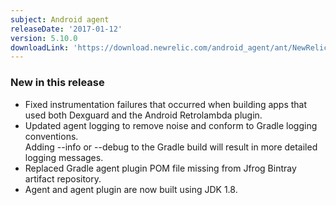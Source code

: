 ```yaml
---
subject: Android agent
releaseDate: '2017-01-12'
version: 5.10.0
downloadLink: 'https://download.newrelic.com/android_agent/ant/NewRelic_Android_Agent_5.10.0.zip'
---
```


### New in this release

* Fixed instrumentation failures that occurred when building apps that used both Dexguard and the Android Retrolambda plugin.
* Updated agent logging to remove noise and conform to Gradle logging conventions.  
  Adding --info or --debug to the Gradle build will result in more detailed logging messages.
* Replaced Gradle agent plugin POM file missing from Jfrog Bintray artifact repository.
* Agent and agent plugin are now built using JDK 1.8.
